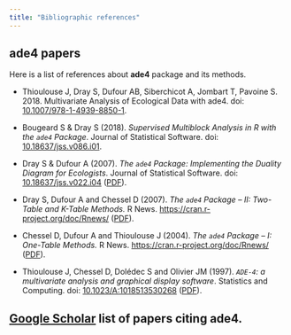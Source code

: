 ```yaml
---
title: "Bibliographic references"
---
```


## **ade4** papers

Here is a list of references about **ade4** package and its methods.

- Thioulouse J, Dray S, Dufour AB, Siberchicot A, Jombart T, Pavoine S. 2018. Multivariate Analysis of Ecological Data with ade4. doi: [10.1007/978-1-4939-8850-1](https://doi.org/10.1007/978-1-4939-8850-1).

- Bougeard S & Dray S (2018). *Supervised Multiblock Analysis in R with the `ade4` Package*. Journal of Statistical Software. doi: [10.18637/jss.v086.i01](https://doi.org/10.18637/jss.v086.i01).

- Dray S & Dufour A (2007). *The `ade4` Package: Implementing the Duality Diagram for Ecologists*. Journal of Statistical Software. doi: [10.18637/jss.v022.i04](https://doi.org/10.18637/jss.v022.i04) ([PDF](http://pbil.univ-lyon1.fr/ade4/article/jss/jss.pdf)).

- Dray S, Dufour A and Chessel D (2007). *The `ade4` Package – II: Two-Table and K-Table Methods.* R News. [https://cran.r-project.org/doc/Rnews/](https://cran.r-project.org/doc/Rnews/) ([PDF](http://pbil.univ-lyon1.fr/ade4/article/rnews2/rnews2.pdf)).

- Chessel D, Dufour A and Thioulouse J (2004). *The `ade4` Package – I: One-Table Methods.* R News. [https://cran.r-project.org/doc/Rnews/](https://cran.r-project.org/doc/Rnews/) ([PDF](http://pbil.univ-lyon1.fr/JTHome/ref/ade4-Rnews.pdf)).

- Thioulouse J, Chessel D, Dolédec S and Olivier JM (1997). *`ADE-4`: a multivariate analysis and graphical display software*. Statistics and Computing. doi: [10.1023/A:1018513530268](https://doi.org/10.1023/A:1018513530268) ([PDF](http://pbil.univ-lyon1.fr/JTHome/ref/sc070108.pdf)).

## [Google Scholar](https://scholar.google.com/scholar?scisbd=2&q=ade4&hl=fr&as_sdt=0,5) list of papers citing **ade4**.
